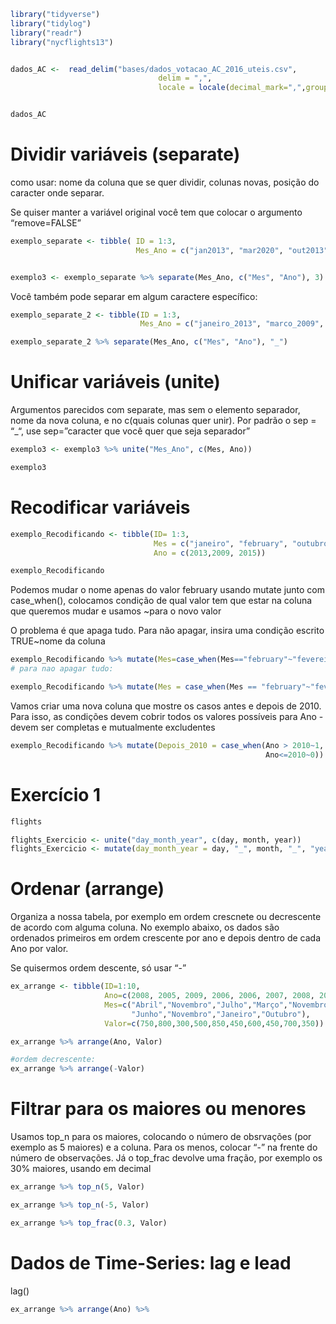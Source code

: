 ```r
library("tidyverse")
library("tidylog")
library("readr")
library("nycflights13")


dados_AC <-  read_delim("bases/dados_votacao_AC_2016_uteis.csv",
                                 delim = ",",
                                 locale = locale(decimal_mark=",",grouping_mark=".", encoding="latin1"))


dados_AC

```

# Dividir variáveis (separate)

como usar: nome da coluna que se quer dividir, colunas novas, posição do caracter onde separar.

Se quiser manter a variável original você tem que colocar o argumento "remove=FALSE"

```r
exemplo_separate <- tibble( ID = 1:3,
                            Mes_Ano = c("jan2013", "mar2020", "out2013"))


exemplo3 <- exemplo_separate %>% separate(Mes_Ano, c("Mes", "Ano"), 3)

```

Você também pode separar em algum caractere específico:

```r
exemplo_separate_2 <- tibble(ID = 1:3,
                             Mes_Ano = c("janeiro_2013", "marco_2009", "outubro_2010"))

exemplo_separate_2 %>% separate(Mes_Ano, c("Mes", "Ano"), "_")


```

# Unificar variáveis (unite)

Argumentos parecidos com separate, mas sem o elemento separador, nome da nova coluna, e no c(quais colunas quer unir). Por padrão o sep = "_", use sep="caracter que você quer que seja separador"

```r
exemplo3 <- exemplo3 %>% unite("Mes_Ano", c(Mes, Ano))

exemplo3
```

# Recodificar variáveis

```r
exemplo_Recodificando <- tibble(ID= 1:3,
                                Mes = c("janeiro", "february", "outubro"),
                                Ano = c(2013,2009, 2015))

exemplo_Recodificando
```

Podemos mudar o nome apenas do valor february usando mutate junto com case_when(), colocamos condição de qual valor tem que estar na coluna que queremos mudar e usamos ~para o novo valor

O problema é que apaga tudo. Para não apagar, insira uma condição escrito TRUE~nome da coluna

```r
exemplo_Recodificando %>% mutate(Mes=case_when(Mes=="february"~"fevereiro"))
# para nao apagar tudo:

exemplo_Recodificando %>% mutate(Mes = case_when(Mes == "february"~"fevereiro", TRUE~Mes))

```

Vamos criar uma nova coluna que mostre os casos antes e depois de 2010. Para isso, as condições devem cobrir todos os valores possíveis para Ano - devem ser completas e mutualmente excludentes

```r
exemplo_Recodificando %>% mutate(Depois_2010 = case_when(Ano > 2010~1,
                                                         Ano<=2010~0))
```

# Exercício 1
```r
flights

flights_Exercicio <- unite("day_month_year", c(day, month, year))
flights_Exercicio <- mutate(day_month_year = day, "_", month, "_", "year")

```

# Ordenar (arrange)
Organiza a nossa tabela, por exemplo em ordem crescnete ou decrescente de acordo com alguma coluna. No exemplo abaixo, os dados são ordenados primeiros em ordem crescente por ano e depois dentro de cada Ano por valor.

Se quisermos ordem descente, só usar "-"

```r


ex_arrange <- tibble(ID=1:10,
                     Ano=c(2008, 2005, 2009, 2006, 2006, 2007, 2008, 2005, 2008, 2005),
                     Mes=c("Abril","Novembro","Julho","Março","Novembro","Fevereiro",
                           "Junho","Novembro","Janeiro","Outubro"),
                     Valor=c(750,800,300,500,850,450,600,450,700,350))

ex_arrange %>% arrange(Ano, Valor)

#ordem decrescente:
ex_arrange %>% arrange(-Valor)


```

# Filtrar para os maiores ou menores
Usamos top_n para os maiores, colocando o número de obsrvações (por exemplo as 5 maiores) e a coluna. Para os menos, colocar "-" na frente do número de observações. Já o top_frac devolve uma fração, por exemplo os 30% maiores, usando em decimal

```r
ex_arrange %>% top_n(5, Valor)

ex_arrange %>% top_n(-5, Valor)

ex_arrange %>% top_frac(0.3, Valor)
```
# Dados de Time-Series: lag e lead
lag()


```r
ex_arrange %>% arrange(Ano) %>% 


```

